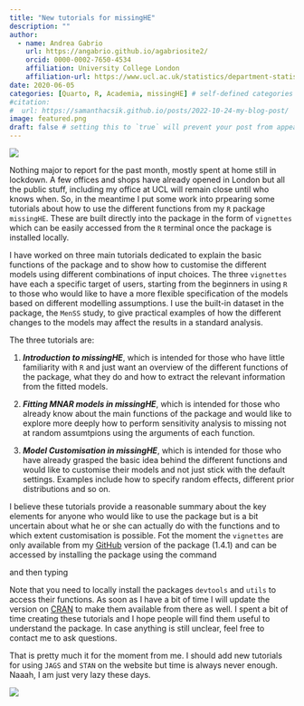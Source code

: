 ```yaml
---
title: "New tutorials for missingHE"
description: ""
author:
  - name: Andrea Gabrio
    url: https://angabrio.github.io/agabriosite2/
    orcid: 0000-0002-7650-4534
    affiliation: University College London
    affiliation-url: https://www.ucl.ac.uk/statistics/department-statistical-science
date: 2020-06-05
categories: [Quarto, R, Academia, missingHE] # self-defined categories
#citation: 
#  url: https://samanthacsik.github.io/posts/2022-10-24-my-blog-post/ 
image: featured.png
draft: false # setting this to `true` will prevent your post from appearing on your listing page until you're ready!
---
```


![](featured.png){fig-align="center"}

Nothing major to report for the past month, mostly spent at home still in lockdown. A few offices and shops have already opened in London but all the public stuff, including my office at UCL will remain close until who knows when. So, in the meantime I put some work into prpearing some tutorials about how to use the different functions from my `R` package `missingHE`. These are built directly into the package in the form of `vignettes` which can be easily accessed from the `R` terminal once the package is installed locally.

I have worked on three main tutorials dedicated to explain the basic functions of the package and to show how to customise the different models using different combinations of input choices. The three `vignettes` have each a specific target of users, starting from the beginners in using `R` to those who would like to have a more flexible specification of the models based on different modelling assumptions. I use the built-in dataset in the package, the `MenSS` study, to give practical examples of how the different changes to the models may affect the results in a standard analysis.

The three tutorials are:

  1. ***Introduction to missingHE***, which is intended for those who have little familiarity with `R` and just want an overview of the different functions of the package, what they do and how to extract the relevant information from the fitted models.

  2. ***Fitting MNAR models in missingHE***, which is intended for those who already know about the main functions of the package and would like to explore more deeply how to perform sensitivity analysis to missing not at random assumtpions using the arguments of each function.

  3. ***Model Customisation in missingHE***, which is intended for those who have already grasped the basic idea behind the different functions and would like to customise their models and not just stick with the default settings. Examples include how to specify random effects, different prior distributions and so on.

I believe these tutorials provide a reasonable summary about the key elements for anyone who would like to use the package but is a bit uncertain about what he or she can actually do with the functions and to which extent customisation is possible. Fot the moment the `vignettes` are only available from my [GitHub](https://github.com/AnGabrio/missingHE) version of the package (1.4.1) and can be accessed by installing the package using the command

and then typing 

Note that you need to locally install the packages `devtools` and `utils` to access their functions. As soon as I have a bit of time I will update the version on [CRAN](https://cran.r-project.org/web/packages/missingHE) to make them available from there as well. I spent a bit of time creating these tutorials and I hope people will find them useful to understand the package. In case anything is still unclear, feel free to contact me to ask questions.

That is pretty much it for the moment from me. I should add new tutorials for using `JAGS` and `STAN` on the website but time is always never enough. Naaah, I am just very lazy these days.

![](https://media.giphy.com/media/vjCkGbbSm7bhe/giphy.gif){fig-align="center"}

